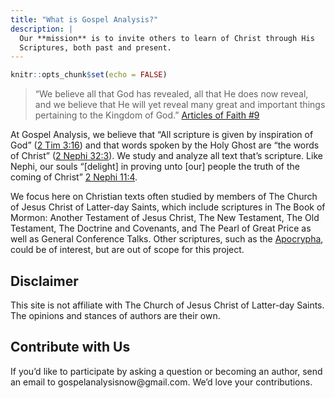 ```yaml
---
title: "What is Gospel Analysis?"
description: |
  Our **mission** is to invite others to learn of Christ through His
  Scriptures, both past and present.
---
```


```r
knitr::opts_chunk$set(echo = FALSE)
```

> "We believe all that God has revealed, all that He does now reveal, and we believe that He will yet reveal many great and important things pertaining to the Kingdom of God." [Articles of Faith #9](https://www.churchofjesuschrist.org/study/scriptures/pgp/a-of-f/1.9?lang=eng#8)

At Gospel Analysis, we believe that "All scripture is given by inspiration of God"
([2 Tim 3:16](https://www.churchofjesuschrist.org/study/scriptures/nt/2-tim/3.16?lang=eng#15)) and that words spoken by the Holy Ghost are "the words of Christ" ([2 Nephi 32:3](https://www.churchofjesuschrist.org/study/scriptures/bofm/2-ne/32.3?lang=eng#2)). We study and analyze all text that's scripture. Like Nephi, our souls "[delight] in proving unto [our] people the truth of the coming of Christ" [2 Nephi 11:4](https://www.churchofjesuschrist.org/study/scriptures/bofm/2-ne/11.4?lang=eng#3).

We focus here on Christian texts often studied by members of The Church of Jesus Christ of Latter-day Saints, which include scriptures in The Book of Mormon: Another Testament of Jesus Christ, The New Testament, The Old Testament, The Doctrine and Covenants, and The Pearl of Great Price as well as General Conference Talks. Other scriptures, such as the
[Apocrypha](https://www.churchofjesuschrist.org/study/scriptures/dc-testament/dc/91?lang=eng), could be of interest, but are out of scope for this project.

## Disclaimer

This site is not affiliate with The Church of Jesus Christ of Latter-day Saints.
The opinions and stances of authors are their own. 

## Contribute with Us

If you'd like to participate by asking a question or becoming an author, send an email to gospelanalysisnow@gmail.com. We'd love your contributions.

  
